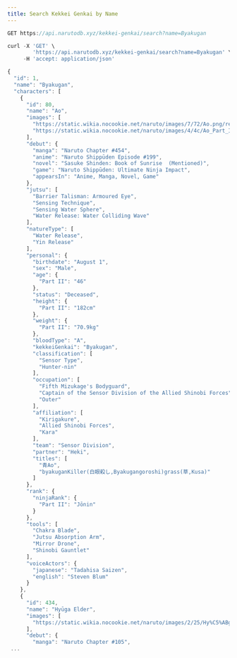 ```yaml
---
title: Search Kekkei Genkai by Name
---
```


```js
GET https://api.narutodb.xyz/kekkei-genkai/search?name=Byakugan
```

```js
curl -X 'GET' \
        'https://api.narutodb.xyz/kekkei-genkai/search?name=Byakugan' \
     -H 'accept: application/json'
```

```js
{
  "id": 1,
  "name": "Byakugan",
  "characters": [
    {
      "id": 80,
      "name": "Ao",
      "images": [
        "https://static.wikia.nocookie.net/naruto/images/7/72/Ao.png/revision/latest/scale-to-width-down/300?cb=20171014133718",
        "https://static.wikia.nocookie.net/naruto/images/4/4c/Ao_Part_III.png/revision/latest/scale-to-width-down/300?cb=20210208005708"
      ],
      "debut": {
        "manga": "Naruto Chapter #454",
        "anime": "Naruto Shippūden Episode #199",
        "novel": "Sasuke Shinden: Book of Sunrise  (Mentioned)",
        "game": "Naruto Shippūden: Ultimate Ninja Impact",
        "appearsIn": "Anime, Manga, Novel, Game"
      },
      "jutsu": [
        "Barrier Talisman: Armoured Eye",
        "Sensing Technique",
        "Sensing Water Sphere",
        "Water Release: Water Colliding Wave"
      ],
      "natureType": [
        "Water Release",
        "Yin Release"
      ],
      "personal": {
        "birthdate": "August 1",
        "sex": "Male",
        "age": {
          "Part II": "46"
        },
        "status": "Deceased",
        "height": {
          "Part II": "182cm"
        },
        "weight": {
          "Part II": "70.9kg"
        },
        "bloodType": "A",
        "kekkeiGenkai": "Byakugan",
        "classification": [
          "Sensor Type",
          "Hunter-nin"
        ],
        "occupation": [
          "Fifth Mizukage's Bodyguard",
          "Captain of the Sensor Division of the Allied Shinobi Forces",
          "Outer"
        ],
        "affiliation": [
          "Kirigakure",
          "Allied Shinobi Forces",
          "Kara"
        ],
        "team": "Sensor Division",
        "partner": "Heki",
        "titles": [
          "青Ao",
          "byakuganKiller(白眼殺し,Byakugangoroshi)grass(草,Kusa)"
        ]
      },
      "rank": {
        "ninjaRank": {
          "Part II": "Jōnin"
        }
      },
      "tools": [
        "Chakra Blade",
        "Jutsu Absorption Arm",
        "Mirror Drone",
        "Shinobi Gauntlet"
      ],
      "voiceActors": {
        "japanese": "Tadahisa Saizen",
        "english": "Steven Blum"
      }
    },
    {
      "id": 434,
      "name": "Hyūga Elder",
      "images": [
        "https://static.wikia.nocookie.net/naruto/images/2/25/Hy%C5%ABga_Elder.png/revision/latest/scale-to-width-down/300?cb=20150109173141"
      ],
      "debut": {
        "manga": "Naruto Chapter #105",
 ...
```
